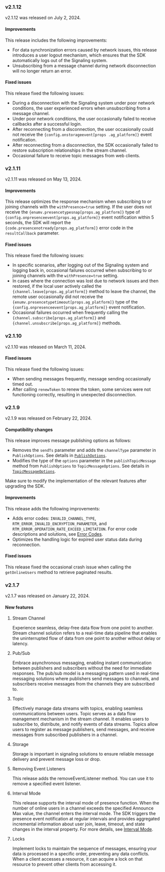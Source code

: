 
<PlatformWrapper platform='android'>

### v2.1.12

v2.1.12 was released on July 2, 2024.

#### Improvements

This release includes the following improvements:

- For data synchronization errors caused by network issues, this release introduces a user logout mechanism, which ensures that the SDK automatically logs out of the Signaling system.
- Unsubscribing from a message channel during network disconnection will no longer return an error.

#### Fixed issues

This release fixed the following issues:

- During a disconnection with the Signaling system under poor network conditions, the user experienced errors when unsubscribing from a message channel.
- Under poor network conditions, the user occasionally failed to receive callbacks after a successful login.
- After reconnecting from a disconnection, the user occasionally could not receive the <code>{config.onstorageevent[props .ag_platform]}</code> event notification.
- After reconnecting from a disconnection, the SDK occasionally failed to restore subscription relationships in the stream channel.
- Occasional failure to receive topic messages from web clients.

### v2.1.11

v2.1.11 was released on May 13, 2024.

#### Improvements

This release optimizes the response mechanism when subscribing to or joining channels with the `withPresence=true` setting. If the user does not receive the <code>{enumv.presencetypesnap[props.ag_platform]}</code> type of <code>{config.onpresenceevent[props.ag_platform]}</code> event notification within 5 seconds, the SDK will report the <code>{code.presencenotready[props.ag_platform]}</code> error code in the `resultCallback` parameter.

#### Fixed issues

This release fixed the following issues:

- In specific scenarios, after logging out of the Signaling system and logging back in, occasional failures occurred when subscribing to or joining channels with the `withPresence=true` setting.
- In cases where the connection was lost due to network issues and then restored, if the local user actively called the <code>{channel.leave[props.ag_platform]}</code> method to leave the channel, the remote user occasionally did not receive the <code>{enumv.presencetypetimeout[props.ag_platform]}</code> type of the <code>{config.onpresenceevent[props.ag_platform]}</code> event notification.
- Occasional failures occurred when frequently calling the <code>{channel.subscribe[props.ag_platform]}</code> and <code>{channel.unsubscribe[props.ag_platform]}</code> methods.

### v2.1.10

v2.1.10 was released on March 11, 2024.

#### Fixed issues

This release fixed the following issues:

- When sending messages frequently, message sending occasionally timed out.
- After calling `renewToken` to renew the token, some services were not functioning correctly, resulting in unexpected disconnection.

### v2.1.9

v2.1.9 was released on February 22, 2024.

#### Compatibility changes

This release improves message publishing options as follows:

- Removes the `sendTs` parameter and adds the `channelType` parameter in `PublishOptions`. See details in [`PublishOptions`](../reference/api/#messagepublishpropsag_platform).
- Modifies the type of the `options` parameter in the `publishTopicMessage` method from `PublishOptions` to `TopicMessageOptions`. See details in [`TopicMessageOptions`](../reference/api/#topicpublishpropsag_platform).

Make sure to modify the implementation of the relevant features after upgrading the SDK.

#### Improvements

This release adds the following improvements:

- Adds error codes: `INVALID_CHANNEL_TYPE`, `RTM_ERROR_INVALID_ENCRYPTION_PARAMETER`, and `RTM_ERROR_OPERATION_RATE_EXCEED_LIMITATION`. For error code descriptions and solutions, see [Error Codes](../reference/api#error-codes-table).
- Optimizes the handling logic for expired user status data during reconnection.

#### Fixed issues

This release fixed the occasional crash issue when calling the `getOnlineUsers` method to retrieve paginated results.

### v2.1.7

v2.1.7 was released on January 22, 2024.

#### New features

1. Stream Channel

    Experience seamless, delay-free data flow from one point to another. Stream channel solution refers to a real-time data pipeline that enables the uninterrupted flow of data from one point to another without delay or latency.

2. Pub/Sub

    Embrace asynchronous messaging, enabling instant communication between publishers and subscribers without the need for immediate responses. The pub/sub model is a messaging pattern used in real-time messaging solutions where publishers send messages to channels, and subscribers receive messages from the channels they are subscribed to.

3. Topic

    Effectively manage data streams with topics, enabling seamless communications between users. Topic serves as a data flow management mechanism in the stream channel. It enables users to subscribe to, distribute, and notify events of data streams. Topics allow users to register as message publishers, send messages, and receive messages from subscribed publishers in a channel.

4. Storage

    Storage is important in signaling solutions to ensure reliable message delivery and prevent message loss or drop.

5. Removing Event Listeners

    This release adds the removeEventListener method. You can use it to remove a specified event listener.

6. Interval Mode

    This release supports the interval mode of presence function. When the number of online users in a channel exceeds the specified Announce Max value, the channel enters the interval mode. The SDK triggers the presence event notification at regular intervals and provides aggregated incremental information about user join, leave, timeout, and state changes in the interval property. For more details, see [Interval Mode](../reference/api#presence-event-types).

7. Locks

    Implement locks to maintain the sequence of messages, ensuring your data is processed in a specific order, preventing any data conflicts. When a client accesses a resource, it can acquire a lock on that resource to prevent other clients from accessing it.

</PlatformWrapper>